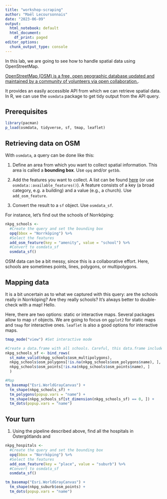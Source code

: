 ```yaml
---
title: "workshop-scraping"
author: "Maël Lecoursonnais"
date: "2023-06-09"
output:
  html_notebook: default
  html_document:
    df_print: paged
editor_options:
  chunk_output_type: console
---
```


In this lab, we are going to see how to handle spatial data using OpenStreetMap.

[OpenStreetMap (OSM) is a free, open geographic database updated and maintained by a community of volunteers via open collaboration.](https://en.wikipedia.org/wiki/OpenStreetMap).

It provides an easily accessible API from which we can retrieve spatial data. In R, we can use the `osmdata` package to get tidy output from the API query.

## Prerequisites

```r
library(pacman)
p_load(osmdata, tidyverse, sf, tmap, leaflet)
```

## Retrieving data on OSM

With `osmdata`, a query can be done like this:

  1. Define an area from which you want to collect spatial information. This area is called a **bounding box**. Use `opq` and/or `getbb`. 
  
  2. Add the features you want to collect. A list can be found [here](https://wiki.openstreetmap.org/wiki/Map_features) (or use `osmdata::available_features()`). A feature consists of a key (a broad category, e.g. a building) and a value (e.g., a church). Use `add_osm_feature`.
  
  3. Convert the result to a `sf` object. Use `osmdata_sf`.

For instance, let's find out the schools of Norrköping:
```r
nkpg_schools <- 
  #Create the query and set the bounding box
  opq(bbox = "Norrköping") %>% 
  #Select the features
  add_osm_feature(key = "amenity", value = "school") %>%
  #Convert to osmdata_sf
  osmdata_sf()
```

OSM data can be a bit messy, since this is a collaborative effort. Here, schools are sometimes points, lines, polygons, or multipolygons.

## Mapping data

It is a bit uncertain as to what we captured with this query: are the schools really in Norrköping? Are they really schools? It's always better to double-check with a map! Hello.

Here, there are two options: static or interactive maps. Several packages allow to map `sf` objects. We are going to focus on `ggplot2` for static maps and `tmap` for interactive ones. `leaflet` is also a good options for interactive maps.

```r
tmap_mode("view") #Set interactive mode

#Create a data.frame with all schools. Careful, this data.frame includes multiple geometries!
nkpg_schools_sf <- bind_rows(
  st_make_valid(nkpg_schools$osm_multipolygons),
  nkpg_schools$osm_polygons[!is.na(nkpg_schools$osm_polygons$name), ],
  nkpg_schools$osm_points[!is.na(nkpg_schools$osm_points$name), ]
  ) 

#Map
tm_basemap("Esri.WorldGrayCanvas") +
  tm_shape(nkpg_schools_sf) +
  tm_polygons(popup.vars = "name") +
  tm_shape(nkpg_schools_sf[st_dimension(nkpg_schools_sf) == 0, ]) +
  tm_dots(popup.vars = "name")
```

## Your turn

  1. Using the pipeline described above, find all the hospitals in Östergötlands and 
  
```r
nkpg_hospitals <- 
  #Create the query and set the bounding box
  opq(bbox = "Norrköping") %>% 
  #Select the features
  add_osm_feature(key = "place", value = "suburb") %>%
  #Convert to osmdata_sf
  osmdata_sf()

tm_basemap("Esri.WorldGrayCanvas") +
  tm_shape(nkpg_suburb$osm_points) +
  tm_dots(popup.vars = "name")

```












